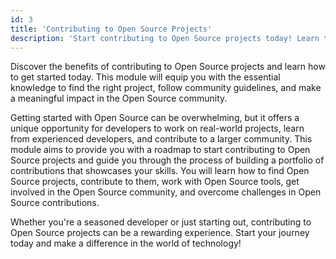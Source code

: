```yaml
---
id: 3
title: 'Contributing to Open Source Projects'
description: 'Start contributing to Open Source projects today! Learn the basics of finding the right project and following community guidelines to make a meaningful impact in the Open Source community.'
---
```

<p class="lead">Discover the benefits of contributing to Open Source projects and learn how to get started today. This module will equip you with the essential knowledge to find the right project, follow community guidelines, and make a meaningful impact in the Open Source community.</p>
        
Getting started with Open Source can be overwhelming, but it offers a unique opportunity for developers to work on real-world projects, learn from experienced developers, and contribute to a larger community. This module aims to provide you with a roadmap to start contributing to Open Source projects and guide you through the process of building a portfolio of contributions that showcases your skills. You will learn how to find Open Source projects, contribute to them, work with Open Source tools, get involved in the Open Source community, and overcome challenges in Open Source contributions.

Whether you're a seasoned developer or just starting out, contributing to Open Source projects can be a rewarding experience. Start your journey today and make a difference in the world of technology!
